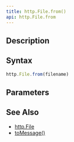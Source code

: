 ```yaml
---
title: http.File.from()
api: http.File.from
---
```


## Description

<Summary/>

## Syntax

``` js
http.File.from(filename)
```

## Parameters

<Parameters/>

## See Also

* [http.File](/reference/api/http/File)
* [toMessage()](/reference/api/http/File/toMessage)
